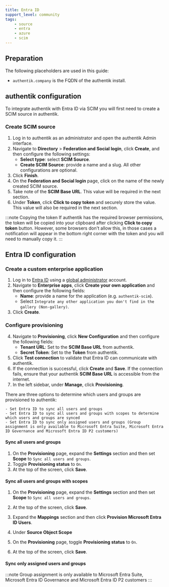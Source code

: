 ```yaml
---
title: Entra ID
support_level: community
tags:
    - source
    - entra
    - azure
    - scim
---
```


## Preparation

The following placeholders are used in this guide:

- `authentik.company` is the FQDN of the authentik install.

## authentik configuration

To integrate authentik with Entra ID via SCIM you will first need to create a SCIM source in authentik.

### Create SCIM source

1. Log in to authentik as an administrator and open the authentik Admin interface.
2. Navigate to **Directory** > **Federation and Social login**, click **Create**, and then configure the following settings:
    - **Select type**: select **SCIM Source**.
    - **Create SCIM Source**: provide a name and a slug. All other configurations are optional.
3. Click **Finish**.
4. On the **Federation and Social login** page, click on the name of the newly created SCIM source.
5. Take note of the **SCIM Base URL**. This value will be required in the next section.
6. Under **Token**, click **Click to copy token** and securely store the value. This value will also be required in the next section.

:::note Copying the token
If authentik has the required browser permissions, the token will be copied into your clipboard after clicking **Click to copy token** button. However, some browsers don't allow this, in those cases a notification will appear in the bottom right corner with the token and you will need to manually copy it.
:::

## Entra ID configuration

### Create a custom enterprise application

1. Log in to [Entra ID](https://entra.microsoft.com) using a [global administrator](https://learn.microsoft.com/en-us/entra/identity/role-based-access-control/permissions-reference#global-administrator) account.
2. Navigate to **Enterprise apps**, click **Create your own application** and then configure the following fields:
    - **Name**: provide a name for the application (e.g. `authentik-scim`).
    - Select `Integrate any other application you don't find in the gallery (Non-gallery)`.
3. Click **Create**.

### Configure provisioning

4. Navigate to **Provisioning**, click **New Configuration** and then configure the following fields:
    - **Tenant URL**: Set to the **SCIM Base URL** from authentik.
    - **Secret Token**: Set to the **Token** from authentik.
5. Click **Test connection** to validate that Entra ID can communicate with authentik.
6. If the connection is successful, click **Create** and **Save**. If the connection fails, ensure that your authentik **SCIM Base URL** is accessible from the internet.
7. In the left sidebar, under **Manage**, click **Provisioning**.

There are three options to determine which users and groups are provisioned to authentik:

    - Set Entra ID to sync all users and groups
    - Set Entra ID to sync all users and groups with scopes to determine which users and groups are synced
    - Set Entra ID to sync only assigned users and groups (Group assignment is only available to Microsoft Entra Suite, Microsoft Entra ID Governance and Microsoft Entra ID P2 customers)

#### Sync all users and groups

1. On the **Provisioning** page, expand the **Settings** section and then set **Scope** to `Sync all users and groups`.
2. Toggle **Provisioning status** to `On`.
3. At the top of the screen, click **Save**.

#### Sync all users and groups with scopes

1. On the **Provisioning** page, expand the **Settings** section and then set **Scope** to `Sync all users and groups`.
2. At the top of the screen, click **Save**.
3. Expand the **Mappings** section and then click **Provision Microsoft Entra ID Users**.
4. Under **Source Object Scope**

5. On the **Provisioning** page, toggle **Provisioning status** to `On`.
6. At the top of the screen, click **Save**.

#### Sync only assigned users and groups

:::note
Group assignment is only available to Microsoft Entra Suite, Microsoft Entra ID Governance and Microsoft Entra ID P2 customers
:::
